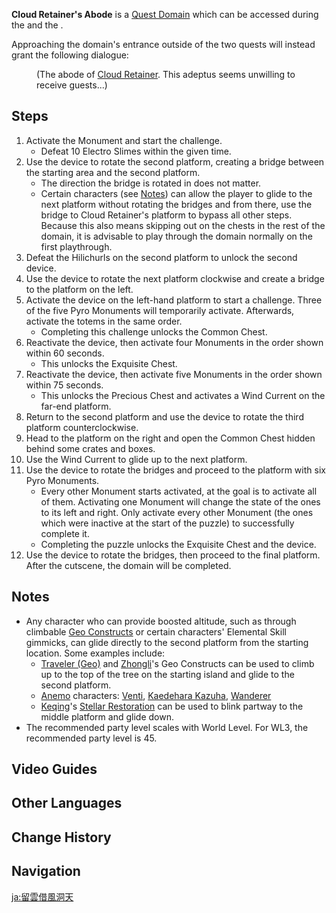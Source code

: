 {{Domain Infobox
|image        = Domain Cloud Retainer's Abode.png
|type         = Quest
|description  = Herein lies the abode of [[Cloud Retainer]]. The adeptus desires not to see guests, and the way is shut. A lack of care for where one lays their head is common among all who live. Do you truly wish to enter?
|quest        = Custodian of Clouds
|quest_type   = Archon
|region       = Liyue
|area         = Minlin
|subarea      = Mt. Aocang
|requiredAR   = 23
|recLevel     = 26
|recElements  = Pyro
}}
'''Cloud Retainer's Abode''' is a [[Quest Domain]] which can be accessed during the {{Quest|Custodian of Clouds}} and the {{Quest|An Adeptal Summons}}.

Approaching the domain's entrance outside of the two quests will instead grant the following dialogue:
{{Dialogue start}}
:(The abode of [[Cloud Retainer]]. This adeptus seems unwilling to receive guests...)
{{Dialogue end}}

==Steps==
# Activate the {{Pyro}} Monument and start the challenge.
#* Defeat 10 Electro Slimes within the given time.
# Use the device to rotate the second platform, creating a bridge between the starting area and the second platform.
#* The direction the bridge is rotated in does not matter.
#* Certain characters (see [[#Notes|Notes]]) can allow the player to glide to the next platform without rotating the bridges and from there, use the bridge to Cloud Retainer's platform to bypass all other steps. Because this also means skipping out on the chests in the rest of the domain, it is advisable to play through the domain normally on the first playthrough.
# Defeat the Hilichurls on the second platform to unlock the second device.
# Use the device to rotate the next platform clockwise and create a bridge to the platform on the left.
# Activate the device on the left-hand platform to start a challenge. Three of the five Pyro Monuments will temporarily activate. Afterwards, activate the totems in the same order.
#* Completing this challenge unlocks the Common Chest.
# Reactivate the device, then activate four Monuments in the order shown within 60 seconds.
#* This unlocks the Exquisite Chest.
# Reactivate the device, then activate five Monuments in the order shown within 75 seconds.
#* This unlocks the Precious Chest and activates a Wind Current on the far-end platform.
# Return to the second platform and use the device to rotate the third platform counterclockwise.
# Head to the platform on the right and open the Common Chest hidden behind some crates and boxes.
# Use the Wind Current to glide up to the next platform.
# Use the device to rotate the bridges and proceed to the platform with six Pyro Monuments.
#* Every other Monument starts activated, at the goal is to activate all of them. Activating one Monument will change the state of the ones to its left and right. Only activate every other Monument (the ones which were inactive at the start of the puzzle) to successfully complete it.
#* Completing the puzzle unlocks the Exquisite Chest and the device.
# Use the device to rotate the bridges, then proceed to the final platform. After the cutscene, the domain will be completed.

==Notes==
* Any character who can provide boosted altitude, such as through climbable [[Geo Constructs]] or certain characters' Elemental Skill gimmicks, can glide directly to the second platform from the starting location. Some examples include:
** [[Traveler (Geo)]] and [[Zhongli]]'s Geo Constructs can be used to climb up to the top of the tree on the starting island and glide to the second platform.
** [[Anemo]] characters: [[Venti]], [[Kaedehara Kazuha]], [[Wanderer]]
** [[Keqing]]'s [[Stellar Restoration]] can be used to blink partway to the middle platform and glide down.
* The recommended party level scales with World Level. For WL3, the recommended party level is 45.

==Video Guides==
{{EVT
|video1   = https://youtu.be/9yBNGZW6qag
|caption1 = Cloud Retainer's Abode Guide (5 Chests)
}}

==Other Languages==
{{Other Languages
|en      = Cloud Retainer's Abode
|zhs     = 留云借风洞天
|zhs_rm  = Liúyún Jièfēng Dòngtiān
|zht     = 留雲借風洞天
|zht_rm  = Liúyún Jièfēng Dòngtiān
|zh_tl   = Abode of Retaining the Clouds by Borrowing the Wind
|ja      = 留雲借風洞天
|ja_rm   = Ryuu'un Shakufuu Douten
|ja_tl   = Abode of Retaining the Clouds by Borrowing the Wind{{Sino|ja}}
|ko      = 류운차풍의 선계
|ko_rm   = Ryuunchapung-ui Seongye
|ko_tl   = Cloud Retainer's Adeptus World
|es      = Morada de Preservadora de Nubes
|es_tl   = Abode of Cloud Preserver
|fr      = Demeure de Souffle-Nuages
|fr_tl   = Cloud Retainer's Abode
|ru      = Обитель Хранителя Облаков
|ru_tl   = Cloud Keeper's Abode
|th      = แดนศักดิ์สิทธิ์ของจ้าววังวนเมฆา
|th_rm   = 
|th_tl   = 
|vi      = Động Lưu Vân Tá Phong
|vi_tl   = 
|de      = Wohnstätte der stehenden Wolken und des stillen Windes
|de_tl   = Abode of the Standing Clouds and the Still Wind
|id      = Kediaman Cloud Retainer
|id_tl   = The Residence of Cloud Retainer
|pt      = Moradia da Retentora de Nuvem
|pt_tl   = 
|tr      = Bulutlar Hakimi'nin Evi
|tr_tl   = 
|it      = La dimora di Vestale delle nuvole
|it_tl   = 
}}

==Change History==
{{Change History|1.0}}

==Navigation==
{{Domain Navbox|Temporary}}

[[ja:留雲借風洞天]]